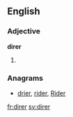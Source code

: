 ==English==

===Adjective===
'''direr'''

# {{comparative of|dire}}

===Anagrams===
* [[drier#English|drier]], [[rider#English|rider]], [[Rider#English|Rider]]

[[fr:direr]]
[[sv:direr]]